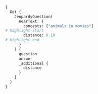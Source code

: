 
<Tabs groupId="languages">
  <TabItem value="graphql" label="GraphQL">

```graphql
{
  Get {
    JeopardyQuestion(
      nearText: {
        concepts: ["animals in movies"]
# highlight-start
        distance: 0.18
# highlight-end
      }
    ) {
      question
      answer
      _additional {
        distance
      }
    }
  }
}
```

  </TabItem>

  <TabItem value="py" label="Python">


<FilteredTextBlock
  text={PythonCode}
  startMarker="# Distance"
  endMarker="# groupBy"
  language="python"
/>

  </TabItem>

  <TabItem value="ts" label="TypeScript">


<FilteredTextBlock
  text={TypeScriptCode}
  startMarker="// Distance"
  endMarker="// groupBy"
  language="typescript"
/>

  </TabItem>

</Tabs>
